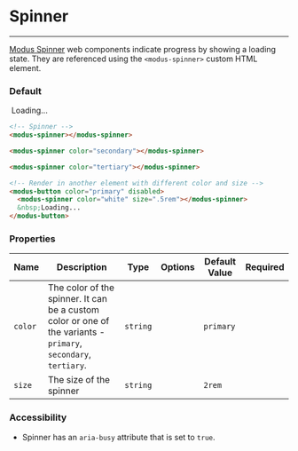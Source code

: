 # Spinner

---

[Modus Spinner](https://modus.trimble.com/components/spinners/) web components indicate progress by showing a loading state. They are referenced using the `<modus-spinner>` custom HTML element.

### Default

<modus-spinner></modus-spinner>

<modus-spinner color="secondary"></modus-spinner>

<modus-spinner color="tertiary"></modus-spinner>

<modus-button color="primary" disabled>
  <modus-spinner color="white" size=".5rem"></modus-spinner>
  &nbsp;Loading...
</modus-button>

```html
<!-- Spinner -->
<modus-spinner></modus-spinner>

<modus-spinner color="secondary"></modus-spinner>

<modus-spinner color="tertiary"></modus-spinner>

<!-- Render in another element with different color and size -->
<modus-button color="primary" disabled>
  <modus-spinner color="white" size=".5rem"></modus-spinner>
  &nbsp;Loading...
</modus-button>
```

### Properties

| Name    | Description                                                                                                     | Type     | Options | Default Value | Required |
| ------- | --------------------------------------------------------------------------------------------------------------- | -------- | ------- | ------------- | -------- |
| `color` | The color of the spinner. It can be a custom color or one of the variants - `primary`, `secondary`, `tertiary`. | `string` |         | `primary`     |          |
| `size`  | The size of the spinner                                                                                         | `string` |         | `2rem`        |          |

### Accessibility

- Spinner has an `aria-busy` attribute that is set to `true`.
